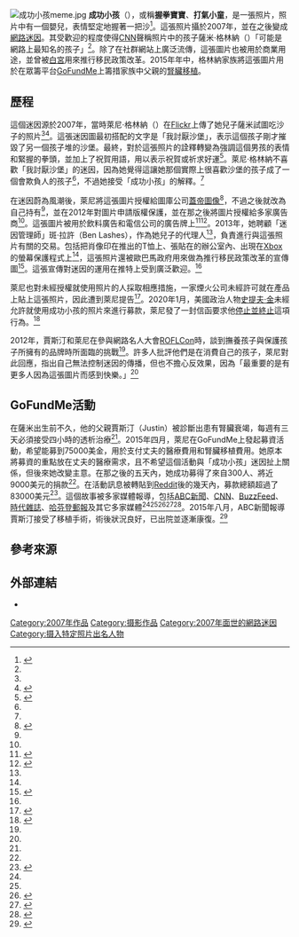 {{NoteTA|G1=IT}}
[[File:成功小孩meme.jpg|thumb]]
'''成功小孩'''（{{lang-en|Success Kid}}），或稱'''握拳寶寶'''、'''打氣小童'''，是一張照片，照片中有一個嬰兒，表情堅定地握著一把沙<ref name="abc news kidney transplant campaign">{{cite web | url = https://abcnews.go.com/Health/internet-success-kids-dad-kidney-transplant/story?id=30288035 | title = Success Kid's Dad Needs a Kidney Transplant | last = Lupkin | first = Sydney | work = [[ABC_News|ABC News]] | date = 2015-04-14 | accessdate = 2015-04-16 | archive-date = 2021-02-28 | archive-url = https://web.archive.org/web/20210228122034/https://abcnews.go.com/Health/internet-success-kids-dad-kidney-transplant/story?id=30288035 | dead-url = no }}</ref>。這張照片攝於2007年，並在之後變成[[網路迷因|網路迷因]]。其受歡迎的程度使得[[CNN|CNN]]聲稱照片中的孩子薩米·格林納（{{lang|en|Sammy Griner}}）「可能是網路上最知名的孩子」<ref name="cnn success kid" />。除了在社群網站上廣泛流傳，這張圖片也被用於商業用途，並曾被[[白宮|白宮]]用來推行移民政策改革。2015年年中，格林納家族將這張圖片用於在眾籌平台[[GoFundMe|GoFundMe]]上籌措家族中父親的[[腎臟移植|腎臟移植]]。

== 歷程 ==
這個迷因源於2007年，當時萊尼·格林納（{{lang|en|Laney Griner}}）在[[Flickr|Flickr]]上傳了她兒子薩米試圖吃沙子的照片<ref name="abc news kidney transplant campaign"/><ref name="cnn success kid">{{cite web | url = http://www.cnn.com/2015/04/15/living/success-kid-dad-needs-help/ | title = 'Success Kid' appeals to social media to get his dad a kidney transplant | last = Payne | first = Ed | work = [[CNN|CNN]] | date = 2015-04-15 | accessdate = 2015-04-16 | archive-date = 2020-07-03 | archive-url = https://web.archive.org/web/20200703175314/https://www.cnn.com/2015/04/15/living/success-kid-dad-needs-help/ | dead-url = no }}</ref>。這張迷因圖最初搭配的文字是「我討厭沙堡」，表示這個孩子剛才摧毀了另一個孩子堆的沙堡。最終，對於這張照片的詮釋轉變為強調這個男孩的表情和緊握的拳頭，並加上了祝賀用語，用以表示祝賀或祈求好運<ref name="the verge ROFLCon">{{cite web | url = https://www.theverge.com/2012/5/7/3005044/roflcon-when-memes-go-mainstream | title = At ROFLCon, watching memes go mainstream | last = June | first = Laura | work = The Verge | date = 2012-05-07 | accessdate = 2015-04-16 | archive-date = 2021-03-15 | archive-url = https://web.archive.org/web/20210315093909/https://www.theverge.com/2012/5/7/3005044/roflcon-when-memes-go-mainstream | dead-url = no }}</ref>。萊尼·格林納不喜歡「我討厭沙堡」的迷因，因為她覺得這讓她那個實際上很喜歡沙堡的孩子成了一個會欺負人的孩子<ref name="the verge ROFLCon" />，不過她接受「成功小孩」的解釋。<ref name="abc news kidney transplant campaign" />

在迷因蔚為風潮後，萊尼將這張圖片授權給圖庫公司[[蓋帝圖像|蓋帝圖像]]<ref name="arizona state web culture conference">{{cite web | url = http://mashable.com/2012/05/10/child-memes/ | title = What to Expect When Your Kid Becomes a Meme | last = Erickson | first = Christine | work = [[Mashable|Mashable]] | date = 2012-05-10 | accessdate = 2015-04-16 | archive-date = 2021-01-09 | archive-url = https://web.archive.org/web/20210109042402/https://mashable.com/2012/05/10/child-memes/ | dead-url = no }}</ref>，不過之後就改為自己持有<ref name="arizona state web culture conference" />，並在2012年對圖片申請版權保護，並在那之後將圖片授權給多家廣告商<ref name="verge jan2020"/>。這張圖片被用於飲料廣告和電信公司的廣告牌上<ref name="success kid advertisements">{{cite web | url = http://news.wjct.org/post/success-kid-jacksonville | title = 'Success Kid' Is From Jacksonville | last = Feagins | first = Karen | work = wjct NEWS | date = 2013-04-05 | accessdate = 2015-04-17 | archive-date = 2020-11-12 | archive-url = https://web.archive.org/web/20201112013615/https://news.wjct.org/post/success-kid-jacksonville | dead-url = no }}</ref><ref name="virgin mobile licensing costs">{{cite web | url = http://www.searchenginejournal.com/use-memes-social-media-marketing-campaign/68701/ | title = How to Use Memes in Your Social Media Marketing Campaign | last = DeMers | first = Jason | work = Search Engine Journal | date = 2013-09-09 | accessdate = 2015-04-17 | archive-date = 2019-09-13 | archive-url = https://web.archive.org/web/20190913212015/https://www.searchenginejournal.com/use-memes-social-media-marketing-campaign/68701/ | dead-url = no }}</ref>。2013年，她聘顧「迷因管理師」斑·拉許（Ben Lashes），作為她兒子的代理人<ref name="success kid advertisements" />，負責進行與這張照片有關的交易。包括把肖像印在{{link-en|熱門話題|Hot Topic}}推出的T恤上、張貼在{{link-en|睿俠|Radio Shack}}的辦公室內、出現在[[Xbox|Xbox]]的螢幕保護程式上<ref name="success kid advertisements" />，這張照片還被歐巴馬政府用來做為推行移民政策改革的宣傳圖<ref name="NY Daily News Success Kid White House">{{cite web | url = http://www.nydailynews.com/news/politics/success-kid-meme-pass-immigration-reform-article-1.1376952 | title = White House tweets Success Kid meme urging Congress to pass immigration reform | last = Larson | first = Leslie | work = [[New_York_Daily_News|New York Daily News]] | date = 2013-06-19 | accessdate = 2015-04-16 | archive-date = 2020-10-21 | archive-url = https://web.archive.org/web/20201021225207/https://www.nydailynews.com/news/politics/success-kid-meme-pass-immigration-reform-article-1.1376952 | dead-url = no }}</ref>。這張宣傳對迷因的運用在推特上受到廣泛歡迎。<ref name="NY Daily News Success Kid White House"/>

萊尼也對未經授權就使用照片的人採取相應措施，一家煙火公司未經許可就在產品上貼上這張照片，因此遭到萊尼提告<ref name="fireworks company lawsuit">{{cite web | url = http://mashable.com/2015/02/25/success-kid-lawsuit/ | title = Boom! Success Kid's mom sues fireworks company for using his image | last = Wasserman | first = Todd | work = [[Mashable|Mashable]] | date = 2015-02-25 | accessdate = 2015-04-16 | archive-date = 2020-11-29 | archive-url = https://web.archive.org/web/20201129055316/https://mashable.com/2015/02/25/success-kid-lawsuit/ | dead-url = no }}</ref>。2020年1月，美國政治人物[[史提夫·金|史提夫·金]]未經允許就使用成功小孩的照片來進行募款，萊尼發了一封信函要求他[[停止並終止|停止並終止]]這項行為。<ref name="verge jan2020">{{cite web | url = https://www.theverge.com/2020/1/28/21111805/iowa-republican-meme-lawsuit-success-kid-mom-steve-king | title = Iowa Republican receives cease-and-desist for using a beloved kid meme so the ‘Lefties stay triggered’ | first = Kim | last = Lyons | date = January 28, 2020 | accessdate = January 28, 2020 | work = [[The_Verge|The Verge]] | archive-date = 2021-03-08 | archive-url = https://web.archive.org/web/20210308140338/https://www.theverge.com/2020/1/28/21111805/iowa-republican-meme-lawsuit-success-kid-mom-steve-king | dead-url = no }}</ref>

2012年，賈斯汀和萊尼在參與網路名人大會[[ROFLCon|ROFLCon]]時，談到撫養孩子與保護孩子所擁有的品牌時所面臨的挑戰<ref name="arizona state web culture conference" />。許多人批評他們是在消費自己的孩子，萊尼對此回應，指出自己無法控制迷因的傳播，但也不擔心反效果，因為「最重要的是有更多人因為這張圖片而感到快樂。」<ref name="arizona state web culture conference" />

== GoFundMe活動 ==
在薩米出生前不久，他的父親賈斯汀（Justin）被診斷出患有腎臟衰竭，每週有三天必須接受四小時的透析治療<ref name="abc news kidney transplant campaign" />。2015年四月，萊尼在GoFundMe上發起募資活動，希望能募到75000美金，用於支付丈夫的醫療費用和腎臟移植費用。她原本將募資的重點放在丈夫的醫療需求，且不希望這個活動與「成功小孩」迷因扯上關係，但後來她改變主意。在那之後的五天內，她成功募得了來自300人、將近9000美元的捐款<ref name="abc news kidney transplant campaign" />。在活動訊息被轉貼到[[Reddit|Reddit]]後的幾天內，募款總額超過了83000美元<ref name="Metro UK Reddit posting">{{cite web|url=http://metro.co.uk/2015/04/15/success-kid-fundraising-target-smashed-after-redditor-posts-metro-article-5151979/|title=‘Success Kid’ fundraising target smashed after Redditor posts Metro article|last=Readhead|first=Harry|date=2015-04-15|work=Metro|accessdate=2015-04-16|archive-date=2021-02-27|archive-url=https://web.archive.org/web/20210227083200/http://metro.co.uk/2015/04/15/success-kid-fundraising-target-smashed-after-redditor-posts-metro-article-5151979/|dead-url=no}}</ref>。這個故事被多家媒體報導，包括[[ABC新聞|ABC新聞]]、[[有線電視新聞網|CNN]]、[[BuzzFeed|BuzzFeed]]、[[時代雜誌|時代雜誌]]、[[哈芬登郵報|哈芬登郵報]]及其它多家媒體<ref name="abc news kidney transplant campaign" /><ref name="cnn success kid" /><ref name="buzzfeed success kid">{{cite web | url = https://www.buzzfeed.com/rachelzarrell/the-real-boy-from-the-success-kid-meme-is-trying-to-get-his#.cqg6G3gYkJ | title = The Boy From The "Success Kid" Meme Is Trying To Get His Dad A Kidney | last = Zarrell | first = Rachel | work = [[BuzzFeed|BuzzFeed]] | date = 2015-04-14 | accessdate = 2015-04-16 | archive-date = 2017-11-05 | archive-url = https://web.archive.org/web/20171105180801/https://www.buzzfeed.com/rachelzarrell/the-real-boy-from-the-success-kid-meme-is-trying-to-get-his#.cqg6G3gYkJ | dead-url = no }}</ref><ref name="time success kid">{{cite web | url = http://time.com/3823341/success-kid-fundraiser-father-kidney-meme/ | title = Boy of ‘Success Kid’ Meme Fundraises For Father’s Kidney Transplant | last = Sifferlin | first = Alexandra | work = [[時代雜誌|時代雜誌]] | date = 2015-04-15 | accessdate = 2015-04-16 | archive-date = 2021-02-01 | archive-url = https://web.archive.org/web/20210201224934/https://time.com/3823341/success-kid-fundraiser-father-kidney-meme/ | dead-url = no }}</ref><ref name="the huffington post success kid">{{cite web | url = http://www.huffingtonpost.com/2015/04/14/success-kid-dad-kidney_n_7063936.html | title = Dad Of Viral 'Success Kid' Needs A Kidney Transplant | last = Bologna | first = Caroline | work = [[哈芬登郵報|哈芬登郵報]] | date = 2015-04-14 | accessdate = 2015-04-16 | archive-date = 2016-09-10 | archive-url = https://web.archive.org/web/20160910201702/http://www.huffingtonpost.com/2015/04/14/success-kid-dad-kidney_n_7063936.html | dead-url = no }}</ref>。2015年八月，ABC新聞報導賈斯汀接受了移植手術，術後狀況良好，已出院並逐漸康復。<ref>{{Cite web|url=https://abcnews.go.com/Health/dad-success-kid-undergoes-successful-kidney-transplant/story?id=33159971|title=Dad of 'Success Kid' Gets Successful Kidney Transplant|date=2015-08-19|publisher=ABC News|access-date=2016-09-02|archive-date=2020-11-24|archive-url=https://web.archive.org/web/20201124121503/https://abcnews.go.com/Health/dad-success-kid-undergoes-successful-kidney-transplant/story?id=33159971|dead-url=no}}</ref>
== 參考來源 ==
{{reflist|2}}
==外部連結==
*{{citation|url=https://www.youtube.com/watch?v=_odcU7xzPQ8|title=What ever happened to 'Success Kid' of meme fame?|type=video|work=[[CBS_News|CBS News]]|date=December 13, 2016|accessdate=2020-07-02|archive-date=2020-07-29|archive-url=https://web.archive.org/web/20200729210101/https://www.youtube.com/watch?v=_odcU7xzPQ8|dead-url=no}}
{{Authority control}}
[[Category:2007年作品|Category:2007年作品]]
[[Category:摄影作品|Category:摄影作品]]
[[Category:2007年面世的網路迷因|Category:2007年面世的網路迷因]]
[[Category:摄入特定照片出名人物|Category:摄入特定照片出名人物]]